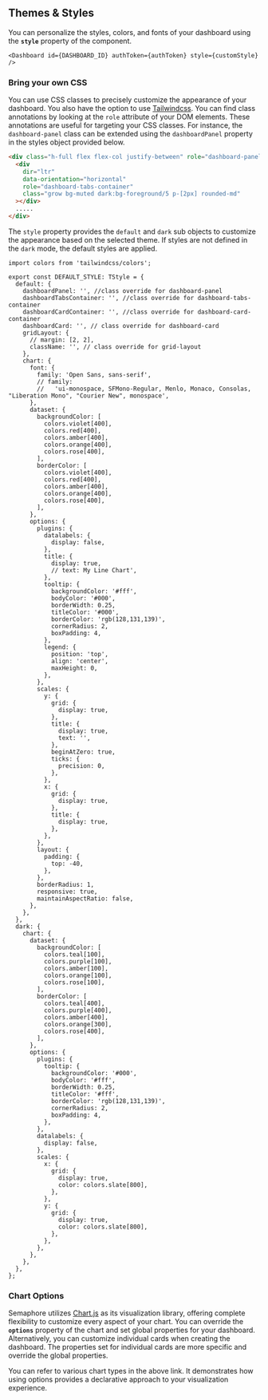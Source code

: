 ## **Themes & Styles**

You can personalize the styles, colors, and fonts of your dashboard using the **`style`** property of the component.

```tsx
<Dashboard id={DASHBOARD_ID} authToken={authToken} style={customStyle} />
```

### **Bring your own CSS**

You can use CSS classes to precisely customize the appearance of your dashboard. You also have the option to use [Tailwindcss](https://tailwindcss.com/). You can find class annotations by looking at the `role` attribute of your DOM elements. These annotations are useful for targeting your CSS classes. For instance, the `dashboard-panel` class can be extended using the `dashboardPanel` property in the styles object provided below.

```html filename="HTML" {5}
<div class="h-full flex flex-col justify-between" role="dashboard-panel">
  <div
    dir="ltr"
    data-orientation="horizontal"
    role="dashboard-tabs-container"
    class="grow bg-muted dark:bg-foreground/5 p-[2px] rounded-md"
  ></div>
  .....
</div>
```

The `style` property provides the `default` and `dark` sub objects to customize the appearance based on the selected theme. If styles are not defined in the `dark` mode, the default styles are applied.

```tsx
import colors from 'tailwindcss/colors';

export const DEFAULT_STYLE: TStyle = {
  default: {
    dashboardPanel: '', //class override for dashboard-panel
    dashboardTabsContainer: '', //class override for dashboard-tabs-container
    dashboardCardContainer: '', //class override for dashboard-card-container
    dashboardCard: '', // class override for dashboard-card
    gridLayout: {
      // margin: [2, 2],
      className: '', // class override for grid-layout
    },
    chart: {
      font: {
        family: 'Open Sans, sans-serif',
        // family:
        //   'ui-monospace, SFMono-Regular, Menlo, Monaco, Consolas, "Liberation Mono", "Courier New", monospace',
      },
      dataset: {
        backgroundColor: [
          colors.violet[400],
          colors.red[400],
          colors.amber[400],
          colors.orange[400],
          colors.rose[400],
        ],
        borderColor: [
          colors.violet[400],
          colors.red[400],
          colors.amber[400],
          colors.orange[400],
          colors.rose[400],
        ],
      },
      options: {
        plugins: {
          datalabels: {
            display: false,
          },
          title: {
            display: true,
            // text: My Line Chart',
          },
          tooltip: {
            backgroundColor: '#fff',
            bodyColor: '#000',
            borderWidth: 0.25,
            titleColor: '#000',
            borderColor: 'rgb(128,131,139)',
            cornerRadius: 2,
            boxPadding: 4,
          },
          legend: {
            position: 'top',
            align: 'center',
            maxHeight: 0,
          },
        },
        scales: {
          y: {
            grid: {
              display: true,
            },
            title: {
              display: true,
              text: '',
            },
            beginAtZero: true,
            ticks: {
              precision: 0,
            },
          },
          x: {
            grid: {
              display: true,
            },
            title: {
              display: true,
            },
          },
        },
        layout: {
          padding: {
            top: -40,
          },
        },
        borderRadius: 1,
        responsive: true,
        maintainAspectRatio: false,
      },
    },
  },
  dark: {
    chart: {
      dataset: {
        backgroundColor: [
          colors.teal[100],
          colors.purple[100],
          colors.amber[100],
          colors.orange[100],
          colors.rose[100],
        ],
        borderColor: [
          colors.teal[400],
          colors.purple[400],
          colors.amber[400],
          colors.orange[300],
          colors.rose[400],
        ],
      },
      options: {
        plugins: {
          tooltip: {
            backgroundColor: '#000',
            bodyColor: '#fff',
            borderWidth: 0.25,
            titleColor: '#fff',
            borderColor: 'rgb(128,131,139)',
            cornerRadius: 2,
            boxPadding: 4,
          },
        },
        datalabels: {
          display: false,
        },
        scales: {
          x: {
            grid: {
              display: true,
              color: colors.slate[800],
            },
          },
          y: {
            grid: {
              display: true,
              color: colors.slate[800],
            },
          },
        },
      },
    },
  },
};
```

### **Chart Options**

Semaphore utilizes [Chart.js](https://www.chartjs.org/docs/latest/samples/bar/border-radius.html) as its visualization library, offering complete flexibility to customize every aspect of your chart. You can override the **`options`** property of the chart and set global properties for your dashboard. Alternatively, you can customize individual cards when creating the dashboard. The properties set for individual cards are more specific and override the global properties.

You can refer to various chart types in the above link. It demonstrates how using options provides a declarative approach to your visualization experience.
